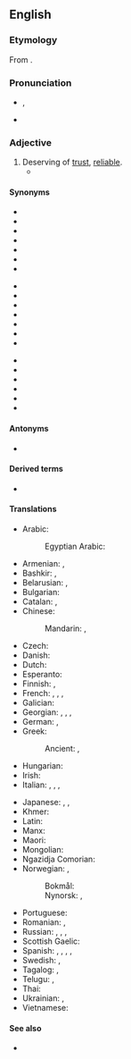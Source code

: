 ==English==

===Etymology===
From {{affix|en|trust|-worthy}}.
{{wikipedia|Trust (social sciences)}}

===Pronunciation===
* {{enPR|trŭst-'wûr-''th''ē}}, {{IPA|en|/ˈtɹʌst.wɜɹ.ði/}}
* {{audio|en|en-us-trustworthy.ogg|Audio (US)}}

===Adjective===
{{en-adj|trustworthier|more}}

# Deserving of [[trust]], [[reliable]].
#* {{quote-book|en|year=2014|author=Thomas Feller|title=Trustworthy Reconfigurable Systems|passage=The storage of cryptographic secrets is one of the paramount requirements in building '''trustworthy''' systems.}}

====Synonyms====
{{top3}}
* {{l|en|believable}}
* {{l|en|convincing}}
* {{l|en|credible}}
* {{l|en|dependable}}
* {{l|en|ethical}}
* {{l|en|honest}}
* {{l|en|honorable}}
{{mid3}}
* {{l|en|kosher}}
* {{l|en|principled}}
* {{l|en|reliable}}
* {{l|en|responsible}}
* {{l|en|righteous}}
* {{l|en|secure}}
* {{l|en|sensible}}
{{mid3}}
* {{l|en|straight}}
* {{l|en|true}}
* {{l|en|trustable}}
* {{l|en|trusty}}
* {{l|en|truthful}}
* {{l|en|unfailing}}
{{bottom}}

====Antonyms====
* {{l|en|untrustworthy}}

====Derived terms====
* {{l|en|untrustworthy}}

====Translations====
{{trans-top|reliable}}
* Arabic: {{t|ar|ثِقَةٌ}}
*: Egyptian Arabic: {{t|arz|امين|tr=amīn}}
* Armenian: {{t+|hy|վստահելի}}, {{t+|hy|հուսալի}}
* Bashkir: {{t|ba|ышаныслы|sc=Cyrl}}, {{t|ba|яуаплы|sc=Cyrl}}
* Belarusian: {{t|be|надзе́йны}}, {{t|be|дакла́дны}}
* Bulgarian: {{t|bg| заслужаващ доверие}}
* Catalan: {{t|ca|fidedigne}}, {{t+|ca|fiable}}
* Chinese:
*: Mandarin: {{t+|cmn|可信|tr=kěxìn|sc=Hani}}, {{t+|cmn|可靠|tr=kěkào|sc=Hani}}
* Czech: {{t+|cs|důvěryhodný}}
* Danish: {{t|da|troværdig}}
* Dutch: {{t+|nl|betrouwbaar}}
* Esperanto: {{t|eo|fidinda}}
* Finnish: {{t+|fi|luotettava}}, {{t|fi|[[luottamuksen]] [[arvoinen]]}}
* French: {{t+|fr|de confiance}}, {{t|fr|digne de confiance}}, {{t|fr|digne de foi}}, {{t+|fr|fiable}}
* Galician: {{t|gl|fidedigno}}
* Georgian: {{t|ka|სანდო}}, {{t|ka|სანდომიანი|sc=Geor}}, {{t|ka|საიმედო}}, {{t|ka|ნდობის ღირსი}}
* German: {{t+|de|vertrauenswürdig}}, {{t+|de|glaubwürdig}}
* Greek: {{t+|el|αξιόπιστος}}
*: Ancient: {{t|grc|ἀξιόπιστος}}, {{t|grc|πιστός}}
* Hungarian: {{t+|hu|megbízható}}
* Irish: {{t|ga|barántúil}}
* Italian: {{t+|it|affidabile}}, {{t+|it|attendibile}}, {{t+|it|credibile}}, {{t+|it|fidato|m}}
{{trans-mid}}
* Japanese: {{t+|ja|頼もしい|tr=たのもしい, tanomoshii}}, {{t+|ja|信頼|alt=信頼できる|tr=しんらいできる, shinrai dekiru}}, {{t+|ja|着実|tr=ちゃくじつ, chakujitsu}}
* Khmer: {{t|km|គួរ​ឱ្យ​ទុកចិត្ត}}
* Latin: {{t|la|fīdus}}
* Manx: {{t|gv|barrantagh}}
* Maori: {{t|mi|horopū}}
* Mongolian: {{t-needed|mn}}
* Ngazidja Comorian: {{t|zdj|aminifu|alt=-aminifu}}
* Norwegian: {{t+|no|pålitelig}}, {{t|no|til å stole på}}
*: Bokmål: {{t+|nb|troverdig}}
*: Nynorsk: {{t|nn|truverdig}}, {{t|nn|påliteleg}}
* Portuguese: {{t+|pt|confiável}}
* Romanian: {{t+|ro|sigur}}, {{t|ro|demn de încredere}}
* Russian: {{t+|ru|надёжный}}, {{t+|ru|благонадёжный}}, {{qualifier|e.g. information}} {{t+|ru|достове́рный}}, {{t+|ru|ве́рный}}
* Scottish Gaelic: {{t|gd|earbsach}}
* Spanish: {{t+|es|fidedigno}}, {{t+|es|fiable}}, {{t|es|de confianza}}, {{t+|es|confiable}}, {{t|es|de fiar}}
* Swedish: {{t+|sv|pålitlig}}, {{t+|sv|trovärdig}}
* Tagalog: {{t|tl|mapagkakatiwalaan}}, {{t|tl|maaasahan}}
* Telugu: {{t+|te|విశ్వసనీయము}}, {{t+|te|నమ్మదగిన}}
* Thai: {{t|th|น่าไว้ใจ}}
* Ukrainian: {{t|uk|наді́йний}}, {{t|uk|достові́рний}}
* Vietnamese: {{t-needed|vi}}
{{trans-bottom}}

====See also====
* {{l|en|trustful}}
{{C|en|Personality}}